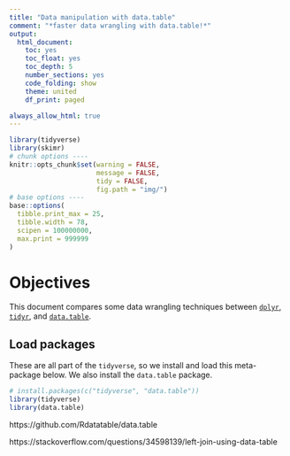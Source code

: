 ```yaml
---
title: "Data manipulation with data.table"
comment: "*faster data wrangling with data.table!*"
output:
  html_document:
    toc: yes
    toc_float: yes
    toc_depth: 5
    number_sections: yes
    code_folding: show
    theme: united
    df_print: paged

always_allow_html: true
---
```


```r
library(tidyverse)
library(skimr)
# chunk options ----
knitr::opts_chunk$set(warning = FALSE,
                      message = FALSE,
                      tidy = FALSE,
                      fig.path = "img/")
# base options ----
base::options(
  tibble.print_max = 25,
  tibble.width = 78,
  scipen = 100000000,
  max.print = 999999
)
```

# Objectives

This document compares some data wrangling techniques between [`dplyr`](https://dplyr.tidyverse.org/index.html), [`tidyr`](https://tidyr.tidyverse.org/index.html), and [`data.table`](https://github.com/Rdatatable/data.table). 

## Load packages

These are all part of the `tidyverse`, so we install and load this meta-package below. We also install the `data.table` package.

```r
# install.packages(c("tidyverse", "data.table"))
library(tidyverse)
library(data.table)
```

https://github.com/Rdatatable/data.table

https://stackoverflow.com/questions/34598139/left-join-using-data-table


